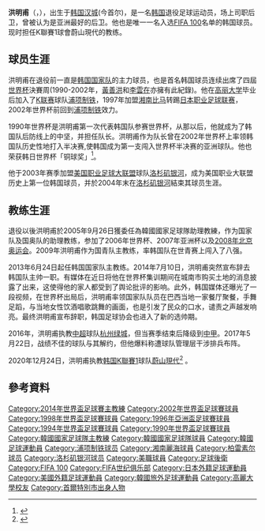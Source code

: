 {{noteta|G1=足球|G2=JLeague|G3=KLeague}}
{{football manager infobox
| image               = [[File:Hong_Myung-Bo.jpg|200px]]
| playername          = 洪明甫<br>{{lang|ko|홍명보}}
| fullname            = 洪明甫<br>Hong Myong-Bo
| nickname            = 
| dateofbirth         = {{birth date and age|1969|2|12}}
| cityofbirth         = [[首尔|首尔]]
| countryofbirth      = {{KOR}}
| height              = {{height|m=1.81}}
| currentclub         = 已退役
| position            = [[後衛_(足球)|後衛]]
| youthyears          = 1987-1991
| youthclubs          = [[高丽大学|高丽大学]]
| years               = 1992-1997<br />1997-1998<br />1999-2002<br />2002<br />2003-2004|
| clubs               = [[浦项制铁|浦项制铁]]<br />[[湘南比马|湘南比马]]<br />[[柏雷素尔|柏雷素尔]]<br />[[浦项制铁|浦项制铁]]<br />[[洛杉矶银河|洛杉矶银河]]
| caps(goals)         = 110 (14)<br>42(0)<br>72(7)<br>19(0)<br>38(0)
| nationalyears1      = 2000
| nationalteam1       = [[韓國23歲以下國家足球隊|韓国U-23]] ([[外卡|外卡]])
| nationalcaps1       = 1
| nationalgoals1      = 0
| nationalyears2      = 1990-2002
| nationalteam2       = [[韩国国家足球队|韩国]]
| nationalcaps2       = 136
| nationalgoals2      = 10
| manageryears        = 2005-2007<br>2007-2008<br>2009<br>2009-2012<br>2013-2014<br>2016-2017<br>2021-
| managerclubs        = [[韩国国家足球队|韩国]]（助理教練）<br>韩国国奥队(助理教练)<br>韩国国青队<br>韩国国奥队<br>韩国<br>[[杭州绿城|杭州绿城]]<br>[[蔚山現代足球俱樂部|蔚山現代]]
| pcupdate            = 
| ntupdate            = 
}}
{{Infobox Korean name| hangul=홍명보 | hanja=洪明甫 | rr=Hong Myeong-bo | mr=Hong Myŏng-bo}}

'''洪明甫'''（{{lang-ko|'''홍명보'''}}，{{bd|1969年|2月12日|catIdx=Hong}}），出生于[[韩国|韩国]][[汉城|汉城]](今首尔)，是一名[[韩国|韩国]]退役足球运动员，场上司职后卫，曾被认为是亚洲最好的后卫。他也是唯一一名入选[[FIFA_100|FIFA 100]]名单的韩国球员。现时担任K聯賽1球會蔚山現代的教练。

==球员生涯==

洪明甫在退役前一直是[[韩国国家足球队|韩国国家队]]的主力球员，也是首名韩国球员连续出席了四屆[[世界杯|世界杯]]決賽周(1990-2002年，[[黃善洪|黃善洪]]和[[李雲在|李雲在]]亦擁有此紀錄)。他在[[高丽大学|高丽大学]]毕业后加入了[[K联赛|K联赛]]球队[[浦项制铁|浦项制铁]]，1997年加盟[[湘南比马|湘南比马]]转踢[[日本职业足球联赛|日本职业足球联赛]]，2002年世界杯前回到[[浦项制铁|浦项制铁]]效力。

1990年世界杯是洪明甫第一次代表韩国队参赛世界杯，从那以后，他就成为了韩国队后防线上的中坚，并担任队长。洪明甫作为队长曾在2002年世界杯上率领韩国队历史性地打入半决赛,使韩国成为第一支闯入世界杯半决赛的亚洲球队。他也荣获韩日世界杯「铜球奖」<ref name="Bronze">{{cite web|url=https://www.fifa.com/worldcup/archive/koreajapan2002/awards/index.html?intcmp=fifacom_hp_module_news|title=Awards|publisher=FIFA|access-date=29 July 2018|archive-date=2018-07-29|archive-url=https://web.archive.org/web/20180729081333/https://www.fifa.com/worldcup/archive/koreajapan2002/awards/index.html?intcmp=fifacom_hp_module_news|dead-url=yes}}</ref>。

他于2003年赛季加盟[[美国职业足球大联盟|美国职业足球大联盟]]球队[[洛杉矶银河|洛杉矶银河]]，成为美国职业大联盟历史上第一位韩国球员，并於2004年末在[[洛杉矶银河|洛杉矶银河]]結束其球员生涯。

==教练生涯==

退役以後洪明甫於2005年9月26日獲委任為韓國國家足球隊助理教練，作为国家队及国奥队的助理教练，参加了2006年世界杯、2007年亚洲杯以及[[2008年北京奥运会|2008年北京奥运会]]。2009年洪明甫作为国青队主教练，率韩国队在世青赛上闯入了八强。

2013年6月24日起任韩国国家队主教练。2014年7月10日，洪明甫突然宣布辞去韩国队主帅一职。有媒体在近日将他在世界杯集训期间在城南市购买土地的消息披露了出来，这使得他的家人都受到了舆论批评的影响。此外，韩国媒体还曝光了一段视频，在世界杯出局后，洪明甫率领国家队队员在巴西当地一家餐厅聚餐，手舞足蹈，与当地女性饮酒唱歌跳舞的画面，也是引发了民众的口水，谴责之声越发响亮。最终洪明甫宣布辞职，韩国足球协会也进入了新的选帅期。

2016年，洪明甫执教[[中国足球协会超级联赛|中超]]球队[[杭州绿城|杭州绿城]]，但当赛季结束后降级到[[中国足球协会甲级联赛|中甲]]。2017年5月22日，战绩不佳的球队与其解约，但他爆料称遭球队管理层干涉排兵布阵。

2020年12月24日，洪明甫执教[[K聯賽1|韩国K聯賽1]]球队[[蔚山現代足球俱樂部|蔚山現代]]<ref>{{cite web |title=Ex-national football coach Hong Myung-bo takes over K League's Ulsan |url=https://www.koreatimes.co.kr/www/sports/2020/12/600_301406.html |website=koreatimes |date=24 December 2020 |access-date=2021-10-20 |archive-date=2021-10-23 |archive-url=https://web.archive.org/web/20211023141157/https://www.koreatimes.co.kr/www/sports/2020/12/600_301406.html |dead-url=no }}</ref>
。

== 參考資料 ==
{{Reflist}}

{{Ulsan Hyundai squad}}
{{1990年世界盃足球賽南韓參賽名單}}
{{1994年世界盃足球賽南韓參賽名單}}
{{1998年世界盃足球賽南韓參賽名單}}
{{2002年世界盃足球賽南韓參賽名單}}
{{2012年奧運會男子足球韓國參賽名單}}
{{2014年世界盃足球賽南韓參賽名單}}
{{2016年中超分类名单杭州}}
{{2017年中甲分类名单杭州}}
{{FIFA 100}}
{{Authority control}}

{{DEFAULTSORT:Hong Myung-Bo}}
[[Category:2014年世界盃足球賽主教練|Category:2014年世界盃足球賽主教練]]
[[Category:2002年世界盃足球賽球員|Category:2002年世界盃足球賽球員]]
[[Category:1998年世界盃足球賽球員|Category:1998年世界盃足球賽球員]]
[[Category:1996年亞洲盃足球賽球員|Category:1996年亞洲盃足球賽球員]]
[[Category:1994年世界盃足球賽球員|Category:1994年世界盃足球賽球員]]
[[Category:1990年世界盃足球賽球員|Category:1990年世界盃足球賽球員]]
[[Category:韓國國家足球隊主教練|Category:韓國國家足球隊主教練]]
[[Category:韓國國家足球隊球員|Category:韓國國家足球隊球員]]
[[Category:韓國足球運動員|Category:韓國足球運動員]]
[[Category:浦项制铁球员|Category:浦项制铁球员]]
[[Category:湘南麗海球員|Category:湘南麗海球員]]
[[Category:柏雷素尔球员|Category:柏雷素尔球员]]
[[Category:洛杉矶银河球员|Category:洛杉矶银河球员]]
[[Category:美職球員|Category:美職球員]]
[[Category:足球後衛|Category:足球後衛]]
[[Category:FIFA_100|Category:FIFA 100]]
[[Category:FIFA世纪俱乐部|Category:FIFA世纪俱乐部]]
[[Category:日本外籍足球運動員|Category:日本外籍足球運動員]]
[[Category:美國外籍足球運動員|Category:美國外籍足球運動員]]
[[Category:韓國旅外足球運動員|Category:韓國旅外足球運動員]]
[[Category:高麗大學校友|Category:高麗大學校友]]
[[Category:首爾特別市出身人物|Category:首爾特別市出身人物]]